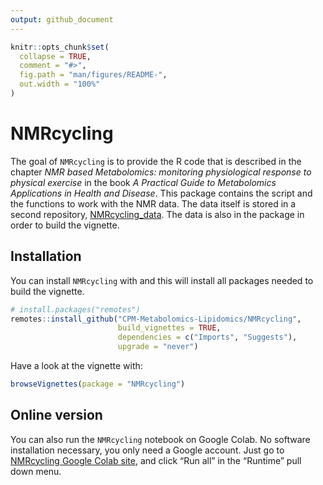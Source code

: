 ```yaml
---
output: github_document
---
```


<!-- README.md is generated from README.Rmd. Please edit that file -->

```r
knitr::opts_chunk$set(
  collapse = TRUE,
  comment = "#>",
  fig.path = "man/figures/README-",
  out.width = "100%"
)
```

# NMRcycling

<!-- badges: start -->
<!-- badges: end -->

The goal of `NMRcycling` is to provide the R code that is described in the chapter *NMR based
Metabolomics: monitoring physiological response to physical exercise* in
the book *A Practical Guide to Metabolomics Applications in Health and Disease*.
This package contains the script and the functions to work with the NMR data. The data itself
is stored in a second repository, [NMRcycling_data](https://github.com/CPM-Metabolomics-Lipidomics/NMRcycling_data).
The data is also in the package in order to build the vignette.

## Installation

You can install `NMRcycling` with and this will install all packages needed to 
build the vignette.

``` r
# install.packages("remotes")
remotes::install_github("CPM-Metabolomics-Lipidomics/NMRcycling", 
                        build_vignettes = TRUE,
                        dependencies = c("Imports", "Suggests"),
                        upgrade = "never")
```

Have a look at the vignette with:

``` r
browseVignettes(package = "NMRcycling")
```

## Online version

You can also run the `NMRcycling` notebook on Google Colab. No software
installation necessary, you only need a Google account. Just go to 
[NMRcycling Google Colab site](https://colab.research.google.com/drive/1a71rNVgBCjXN-OeUnPt15IvdPgydXYXz?usp=sharing),
and click "Run all" in the "Runtime" pull down menu.

